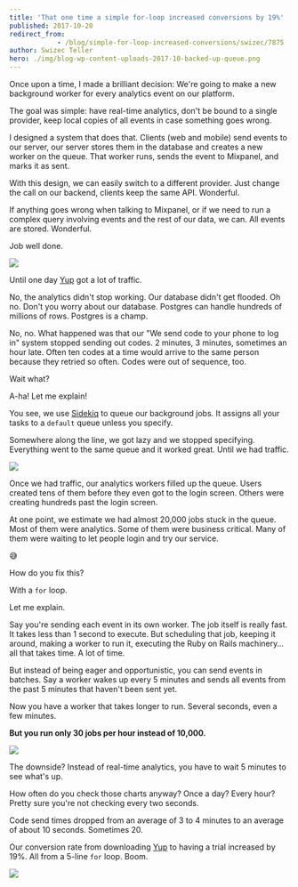 ```yaml
---
title: 'That one time a simple for-loop increased conversions by 19%'
published: 2017-10-20
redirect_from: 
            - /blog/simple-for-loop-increased-conversions/swizec/7875
author: Swizec Teller
hero: ./img/blog-wp-content-uploads-2017-10-backed-up-queue.png
---
```

Once upon a time, I made a brilliant decision: We're going to make a new background worker for every analytics event on our platform.



The goal was simple: have real-time analytics, don't be bound to a single provider, keep local copies of all events in case something goes wrong.



I designed a system that does that. Clients (web and mobile) send events to our server, our server stores them in the database and creates a new worker on the queue. That worker runs, sends the event to Mixpanel, and marks it as sent.



With this design, we can easily switch to a different provider. Just change the call on our backend, clients keep the same API. Wonderful.



If anything goes wrong when talking to Mixpanel, or if we need to run a complex query involving events and the rest of our data, we can. All events are stored. Wonderful.



Job well done.



![](./img/media-Mp4hQy51LjY6A-giphy.gif)



Until one day [Yup](https://www.yup.com) got a lot of traffic.



No, the analytics didn't stop working. Our database didn't get flooded. Oh no. Don't you worry about our database. Postgres can handle hundreds of millions of rows. Postgres is a champ.



No, no. What happened was that our "We send code to your phone to log in" system stopped sending out codes. 2 minutes, 3 minutes, sometimes an hour late. Often ten codes at a time would arrive to the same person because they retried so often. Codes were out of sequence, too.



Wait what?



A-ha! Let me explain!



You see, we use [Sidekiq](https://github.com/mperham/sidekiq) to queue our background jobs. It assigns all your tasks to a `default` queue unless you specify.



Somewhere along the line, we got lazy and we stopped specifying. Everything went to the same queue and it worked great. Until we had traffic.



![](./img/blog-wp-content-uploads-2017-10-backed-up-queue.png)



Once we had traffic, our analytics workers filled up the queue. Users created tens of them before they even got to the login screen. Others were creating hundreds past the login screen.



At one point, we estimate we had almost 20,000 jobs stuck in the queue. Most of them were analytics. Some of them were business critical. Many of them were waiting to let people login and try our service.



😅



How do you fix this?



With a `for` loop.



Let me explain.



Say you're sending each event in its own worker. The job itself is really fast. It takes less than 1 second to execute. But scheduling that job, keeping it around, making a worker to run it, executing the Ruby on Rails machinery… all that takes time. A lot of time.



But instead of being eager and opportunistic, you can send events in batches. Say a worker wakes up every 5 minutes and sends all events from the past 5 minutes that haven't been sent yet.



Now you have a worker that takes longer to run. Several seconds, even a few minutes.



**But you run only 30 jobs per hour instead of 10,000.**



![](./img/blog-wp-content-uploads-2017-10-batched-queue.png)



The downside? Instead of real-time analytics, you have to wait 5 minutes to see what's up.



How often do you check those charts anyway? Once a day? Every hour? Pretty sure you're not checking every two seconds.



Code send times dropped from an average of 3 to 4 minutes to an average of about 10 seconds. Sometimes 20.



Our conversion rate from downloading [Yup](https://www.yup.com) to having a trial increased by 19%. All from a 5-line `for` loop. Boom.



![](./img/media-OK27wINdQS5YQ-giphy.gif)